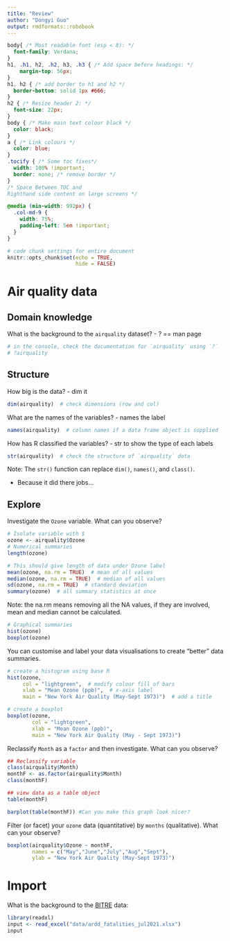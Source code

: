 ```yaml
---
title: "Review"
author: "Dongyi Guo"
output: rmdformats::robobook
---
```


<!-- ######################################### -->
<!-- #### Style settings - do not delete! #### -->

```css
body{ /* Most readable font (esp < 8): */
  font-family: Verdana;
}
h1, .h1, h2, .h2, h3, .h3 { /* Add space before headings: */
    margin-top: 56px;
}
h1, h2 { /* add border to h1 and h2 */
  border-bottom: solid 1px #666;
}
h2 { /* Resize header 2: */
  font-size: 22px;
}
body { /* Make main text colour black */
  color: black;
}
a { /* Link colours */
  color: blue;
}
.tocify { /* Some toc fixes*/
  width: 100% !important;
  border: none; /* remove border */
}
/* Space Between TOC and 
Righthand side content on large screens */

@media (min-width: 992px) {
  .col-md-9 {
    width: 75%;
    padding-left: 5em !important;
  }
}
```

```r
# code chunk settings for entire document
knitr::opts_chunk$set(echo = TRUE,
                      hide = FALSE)
```

<!-- #########  End style settings. ########## -->
<!-- ######################################### -->

# Air quality data

## Domain knowledge

What is the background to the `airquality` dataset?
- ? == man page

```r
# in the console, check the documentation for `airquality` using `?`
# ?airquality
```

## Structure

How big is the data? - dim it 
```r
dim(airquality)  # check dimensions (row and col)
```

What are the names of the variables? - names the label
```r
names(airquality)  # column names if a data frame object is supplied
```

How has R classified the variables? - str to show the type of each labels
```r
str(airquality)  # check the structure of `airquality` data
```

Note: The `str()` function can replace `dim()`, `names()`, and `class()`.

* Because it did there jobs...

## Explore 

Investigate the `Ozone` variable. What can you observe?

```r
# Isolate variable with $
ozone <- airquality$Ozone
# Numerical summaries
length(ozone)

# This should give length of data under Ozone label
mean(ozone, na.rm = TRUE)  # mean of all values
median(ozone, na.rm = TRUE)  # median of all values
sd(ozone, na.rm = TRUE)  # standard deviation
summary(ozone)  # all summary statistics at once
```
Note: the na.rm means removing all the NA values, if they are involved, mean and median cannot be calculated.
```r
# Graphical summaries
hist(ozone)
boxplot(ozone)
```

You can customise and label your data visualisations to create "better" data summaries. 

```r
# create a histogram using base R
hist(ozone, 
     col = "lightgreen",  # modify colour fill of bars
     xlab = "Mean Ozone (ppb)",  # x-axis label
     main = "New York Air Quality (May-Sept 1973)")  # add a title

# create a boxplot
boxplot(ozone,
        col = "lightgreen",
        xlab = "Mean Ozone (ppb)",
        main = "New York Air Quality (May - Sept 1973)")
```

Reclassify `Month` as a `factor` and then investigate. What can you observe?

```r
## Reclassify variable
class(airquality$Month)
monthF <- as.factor(airquality$Month)
class(monthF)

## view data as a table object
table(monthF)

barplot(table(monthF)) #Can you make this graph look nicer?
```

Filter (or facet) your `ozone` data (quantitative) by `months` (qualitative). What can your observe?

```r
boxplot(airquality$Ozone ~ monthF, 
        names = c("May","June","July","Aug","Sept"),
        ylab = "New York Air Quality (May-Sept 1973)")
```

# Import

What is the background to the [BITRE](https://bitre.gov.au/statistics/safety/fatal_road_crash_database.aspx) data:

```r
library(readxl)
input <- read_excel("data/ardd_fatalities_jul2021.xlsx")
input
```